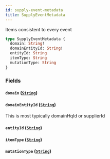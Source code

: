```yaml
---
id: supply-event-metadata
title: SupplyEventMetadata
---
```


Items consistent to every event

```graphql
type SupplyEventMetadata {
  domain: String!
  domainEntityId: String!
  entityId: String
  itemType: String
  mutationType: String
}
```

### Fields

#### `domain` ([`String`](/developers/supplier-apis/supply-api/graphql/reference/scalars/string))

#### `domainEntityId` ([`String`](/developers/supplier-apis/supply-api/graphql/reference/scalars/string))

This is most typically domainHqId or supplierId

#### `entityId` ([`String`](/developers/supplier-apis/supply-api/graphql/reference/scalars/string))

#### `itemType` ([`String`](/developers/supplier-apis/supply-api/graphql/reference/scalars/string))

#### `mutationType` ([`String`](/developers/supplier-apis/supply-api/graphql/reference/scalars/string))

